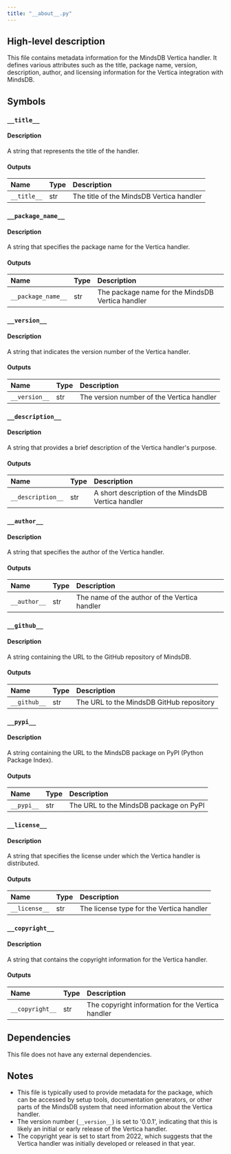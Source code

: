 ```yaml
---
title: "__about__.py"
---
```


## High-level description
This file contains metadata information for the MindsDB Vertica handler. It defines various attributes such as the title, package name, version, description, author, and licensing information for the Vertica integration with MindsDB.

## Symbols

### `__title__`
#### Description
A string that represents the title of the handler.

#### Outputs
| Name | Type | Description |
|:-----|:-----|:------------|
| `__title__` | str | The title of the MindsDB Vertica handler |

### `__package_name__`
#### Description
A string that specifies the package name for the Vertica handler.

#### Outputs
| Name | Type | Description |
|:-----|:-----|:------------|
| `__package_name__` | str | The package name for the MindsDB Vertica handler |

### `__version__`
#### Description
A string that indicates the version number of the Vertica handler.

#### Outputs
| Name | Type | Description |
|:-----|:-----|:------------|
| `__version__` | str | The version number of the Vertica handler |

### `__description__`
#### Description
A string that provides a brief description of the Vertica handler's purpose.

#### Outputs
| Name | Type | Description |
|:-----|:-----|:------------|
| `__description__` | str | A short description of the MindsDB Vertica handler |

### `__author__`
#### Description
A string that specifies the author of the Vertica handler.

#### Outputs
| Name | Type | Description |
|:-----|:-----|:------------|
| `__author__` | str | The name of the author of the Vertica handler |

### `__github__`
#### Description
A string containing the URL to the GitHub repository of MindsDB.

#### Outputs
| Name | Type | Description |
|:-----|:-----|:------------|
| `__github__` | str | The URL to the MindsDB GitHub repository |

### `__pypi__`
#### Description
A string containing the URL to the MindsDB package on PyPI (Python Package Index).

#### Outputs
| Name | Type | Description |
|:-----|:-----|:------------|
| `__pypi__` | str | The URL to the MindsDB package on PyPI |

### `__license__`
#### Description
A string that specifies the license under which the Vertica handler is distributed.

#### Outputs
| Name | Type | Description |
|:-----|:-----|:------------|
| `__license__` | str | The license type for the Vertica handler |

### `__copyright__`
#### Description
A string that contains the copyright information for the Vertica handler.

#### Outputs
| Name | Type | Description |
|:-----|:-----|:------------|
| `__copyright__` | str | The copyright information for the Vertica handler |

## Dependencies
This file does not have any external dependencies.

## Notes
- This file is typically used to provide metadata for the package, which can be accessed by setup tools, documentation generators, or other parts of the MindsDB system that need information about the Vertica handler.
- The version number (`__version__`) is set to '0.0.1', indicating that this is likely an initial or early release of the Vertica handler.
- The copyright year is set to start from 2022, which suggests that the Vertica handler was initially developed or released in that year.
